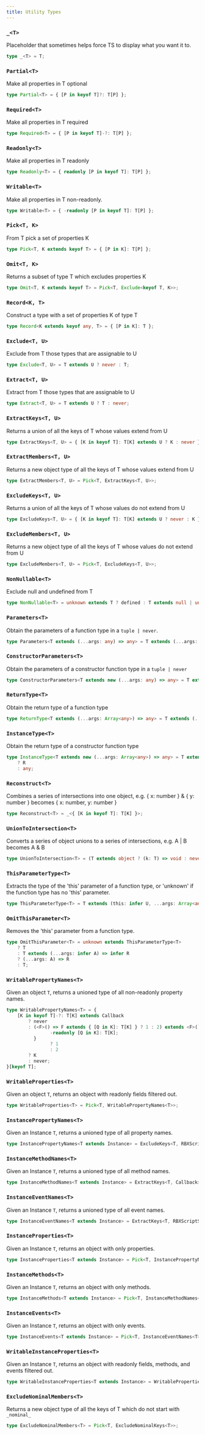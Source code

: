 ```yaml
---
title: Utility Types
---
```


### `_<T>`
Placeholder that sometimes helps force TS to display what you want it to.
```ts
type _<T> = T;
```

### `Partial<T>`
Make all properties in T optional
```ts
type Partial<T> = { [P in keyof T]?: T[P] };
```

### `Required<T>`
Make all properties in T required
```ts
type Required<T> = { [P in keyof T]-?: T[P] };
```

### `Readonly<T>`
Make all properties in T readonly
```ts
type Readonly<T> = { readonly [P in keyof T]: T[P] };
```

### `Writable<T>`
Make all properties in T non-readonly.
```ts
type Writable<T> = { -readonly [P in keyof T]: T[P] };
```

### `Pick<T, K>`
From T pick a set of properties K
```ts
type Pick<T, K extends keyof T> = { [P in K]: T[P] };
```

### `Omit<T, K>`
Returns a subset of type T which excludes properties K
```ts
type Omit<T, K extends keyof T> = Pick<T, Exclude<keyof T, K>>;
```

### `Record<K, T>`
Construct a type with a set of properties K of type T
```ts
type Record<K extends keyof any, T> = { [P in K]: T };
```

### `Exclude<T, U>`
Exclude from T those types that are assignable to U
```ts
type Exclude<T, U> = T extends U ? never : T;
```

### `Extract<T, U>`
Extract from T those types that are assignable to U
```ts
type Extract<T, U> = T extends U ? T : never;
```

### `ExtractKeys<T, U>`
Returns a union of all the keys of T whose values extend from U
```ts
type ExtractKeys<T, U> = { [K in keyof T]: T[K] extends U ? K : never }[keyof T];
```

### `ExtractMembers<T, U>`
Returns a new object type of all the keys of T whose values extend from U
```ts
type ExtractMembers<T, U> = Pick<T, ExtractKeys<T, U>>;
```

### `ExcludeKeys<T, U>`
Returns a union of all the keys of T whose values do not extend from U
```ts
type ExcludeKeys<T, U> = { [K in keyof T]: T[K] extends U ? never : K }[keyof T];
```

### `ExcludeMembers<T, U>`
Returns a new object type of all the keys of T whose values do not extend from U
```ts
type ExcludeMembers<T, U> = Pick<T, ExcludeKeys<T, U>>;
```

### `NonNullable<T>`
Exclude null and undefined from T
```ts
type NonNullable<T> = unknown extends T ? defined : T extends null | undefined ? never : T;
```

### `Parameters<T>`
Obtain the parameters of a function type in a `tuple | never`.
```ts
type Parameters<T extends (...args: any) => any> = T extends (...args: infer P) => any ? P : never;
```

### `ConstructorParameters<T>`
Obtain the parameters of a constructor function type in a `tuple | never`
```ts
type ConstructorParameters<T extends new (...args: any) => any> = T extends new (...args: infer P) => any ? P : never;
```

### `ReturnType<T>`
Obtain the return type of a function type
```ts
type ReturnType<T extends (...args: Array<any>) => any> = T extends (...args: Array<any>) => infer R ? R : any;
```

### `InstanceType<T>`
Obtain the return type of a constructor function type
```ts
type InstanceType<T extends new (...args: Array<any>) => any> = T extends new (...args: Array<any>) => infer R
	? R
	: any;
```

### `Reconstruct<T>`
Combines a series of intersections into one object, e.g. \{ x: number } & \{ y: number } becomes \{ x: number, y: number }
```ts
type Reconstruct<T> = _<{ [K in keyof T]: T[K] }>;
```

### `UnionToIntersection<T>`
Converts a series of object unions to a series of intersections, e.g. A | B becomes A & B
```ts
type UnionToIntersection<T> = (T extends object ? (k: T) => void : never) extends (k: infer U) => void ? U : never;
```

### `ThisParameterType<T>`
Extracts the type of the 'this' parameter of a function type, or 'unknown' if the function type has no 'this' parameter.
```ts
type ThisParameterType<T> = T extends (this: infer U, ...args: Array<any>) => any ? U : unknown;
```

### `OmitThisParameter<T>`
Removes the 'this' parameter from a function type.
```ts
type OmitThisParameter<T> = unknown extends ThisParameterType<T>
	? T
	: T extends (...args: infer A) => infer R
	? (...args: A) => R
	: T;
```

### `WritablePropertyNames<T>`
Given an object `T`, returns a unioned type of all non-readonly property names.
```ts
type WritablePropertyNames<T> = {
	[K in keyof T]-?: T[K] extends Callback
		? never
		: (<F>() => F extends { [Q in K]: T[K] } ? 1 : 2) extends <F>() => F extends {
				-readonly [Q in K]: T[K];
		  }
				? 1
				: 2
		? K
		: never;
}[keyof T];
```

### `WritableProperties<T>`
Given an object `T`, returns an object with readonly fields filtered out.
```ts
type WritableProperties<T> = Pick<T, WritablePropertyNames<T>>;
```

### `InstancePropertyNames<T>`
Given an Instance `T`, returns a unioned type of all property names.
```ts
type InstancePropertyNames<T extends Instance> = ExcludeKeys<T, RBXScriptSignal | Callback | symbol>;
```

### `InstanceMethodNames<T>`
Given an Instance `T`, returns a unioned type of all method names.
```ts
type InstanceMethodNames<T extends Instance> = ExtractKeys<T, Callback>;
```

### `InstanceEventNames<T>`
Given an Instance `T`, returns a unioned type of all event names.
```ts
type InstanceEventNames<T extends Instance> = ExtractKeys<T, RBXScriptSignal>;
```

### `InstanceProperties<T>`
Given an Instance `T`, returns an object with only properties.
```ts
type InstanceProperties<T extends Instance> = Pick<T, InstancePropertyNames<T>>;
```

### `InstanceMethods<T>`
Given an Instance `T`, returns an object with only methods.
```ts
type InstanceMethods<T extends Instance> = Pick<T, InstanceMethodNames<T>>;
```

### `InstanceEvents<T>`
Given an Instance `T`, returns an object with only events.
```ts
type InstanceEvents<T extends Instance> = Pick<T, InstanceEventNames<T>>;
```

### `WritableInstanceProperties<T>`
Given an Instance `T`, returns an object with readonly fields, methods, and events filtered out.
```ts
type WritableInstanceProperties<T extends Instance> = WritableProperties<InstanceProperties<T>>;
```

### `ExcludeNominalMembers<T>`
Returns a new object type of all the keys of T which do not start with `_nominal_`
```ts
type ExcludeNominalMembers<T> = Pick<T, ExcludeNominalKeys<T>>;
```
